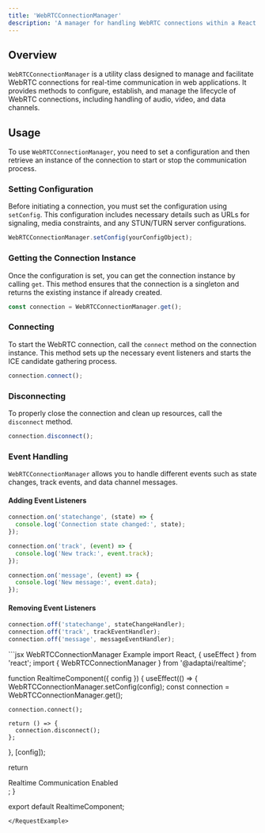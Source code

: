 ```yaml
---
title: 'WebRTCConnectionManager'
description: 'A manager for handling WebRTC connections within a React application.'
---
```


## Overview

`WebRTCConnectionManager` is a utility class designed to manage and facilitate WebRTC connections for real-time communication in web applications. It provides methods to configure, establish, and manage the lifecycle of WebRTC connections, including handling of audio, video, and data channels.

## Usage

To use `WebRTCConnectionManager`, you need to set a configuration and then retrieve an instance of the connection to start or stop the communication process.

### Setting Configuration

Before initiating a connection, you must set the configuration using `setConfig`. This configuration includes necessary details such as URLs for signaling, media constraints, and any STUN/TURN server configurations.

```jsx
WebRTCConnectionManager.setConfig(yourConfigObject);
```

### Getting the Connection Instance

Once the configuration is set, you can get the connection instance by calling `get`. This method ensures that the connection is a singleton and returns the existing instance if already created.

```jsx
const connection = WebRTCConnectionManager.get();
```

### Connecting

To start the WebRTC connection, call the `connect` method on the connection instance. This method sets up the necessary event listeners and starts the ICE candidate gathering process.

```jsx
connection.connect();
```

### Disconnecting

To properly close the connection and clean up resources, call the `disconnect` method.

```jsx
connection.disconnect();
```

### Event Handling

`WebRTCConnectionManager` allows you to handle different events such as state changes, track events, and data channel messages.

#### Adding Event Listeners

```jsx
connection.on('statechange', (state) => {
  console.log('Connection state changed:', state);
});

connection.on('track', (event) => {
  console.log('New track:', event.track);
});

connection.on('message', (event) => {
  console.log('New message:', event.data);
});
```

#### Removing Event Listeners

```jsx
connection.off('statechange', stateChangeHandler);
connection.off('track', trackEventHandler);
connection.off('message', messageEventHandler);
```

<RequestExample>
```jsx WebRTCConnectionManager Example
import React, { useEffect } from 'react';
import { WebRTCConnectionManager } from '@adaptai/realtime';

function RealtimeComponent({ config }) {
  useEffect(() => {
    WebRTCConnectionManager.setConfig(config);
    const connection = WebRTCConnectionManager.get();

    connection.connect();

    return () => {
      connection.disconnect();
    };
  }, [config]);

  return <div>Realtime Communication Enabled</div>;
}

export default RealtimeComponent;
```
</RequestExample>


